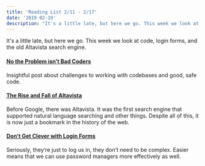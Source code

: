 ```yaml
---
title: 'Reading List 2/11 - 2/17'
date: '2019-02-19'
description: "It's a little late, but here we go. This week we look at code, login forms, and the old Altavista search engine."
---
```


It's a little late, but here we go. This week we look at code, login forms, and the old Altavista search engine.

#### [No the Problem isn’t Bad Coders](https://medium.com/@sgrif/no-the-problem-isnt-bad-coders-ed4347810270)

Insightful post about challenges to working with codebases and good, safe code.

#### [The Rise and Fall of Altavista](https://digital.com/about/altavista/)

Before Google, there was Altavista. It was the first search engine that supported natural language searching and other things. Despite all of this, it is now just a bookmark in the history of the web.

#### [Don’t Get Clever with Login Forms](http://bradfrost.com/blog/post/dont-get-clever-with-login-forms/)

Seriously, they’re just to log us in, they don’t need to be complex. Easier means that we can use password managers more effectively as well.
